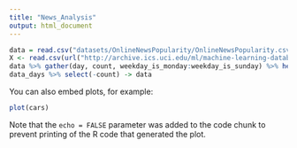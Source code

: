 ```yaml
---
title: "News_Analysis"
output: html_document
---
```


```r
data = read.csv("datasets/OnlineNewsPopularity/OnlineNewsPopularity.csv", header = TRUE)
X <- read.csv(url("http://archive.ics.uci.edu/ml/machine-learning-databases/00332/OnlineNewsPopularity.zip"))
data %>% gather(day, count, weekday_is_monday:weekday_is_sunday) %>% head(15) -> data_days
data_days %>% select(-count) -> data
```

You can also embed plots, for example:

```r
plot(cars)
```

Note that the `echo = FALSE` parameter was added to the code chunk to prevent printing of the R code that generated the plot.
